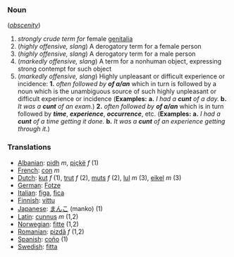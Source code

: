 ===Noun===
(''[[obscenity]]'')

# ''strongly crude term for'' female [[genitalia]]
# (''highly offensive, slang'') A derogatory term for a female person 
# (''highly offensive, slang'') A derogatory term for a male person
# (''markedly offensive, slang'') A term for a nonhuman object, expressing strong contempt for such object
# (''markedly offensive, slang'') Highly unpleasant or difficult experience or incidence: '''1.''' ''often followed by'' '''''of a/an''''' which in turn is followed by a noun which is the unambiguous source of such highly unpleasant or difficult experience or incidence ('''Examples:'''  '''a.''' ''I had a'' '''''cunt''''' ''of a day.'' '''b.''' ''It was a'' '''''cunt''''' ''of an exam.'') '''2.''' ''often followed by'' '''''of a/an''''' which is in turn followed by '''''time''''', '''''experience''''', '''''occurrence''''', etc. ('''Examples:'''  '''a.''' ''I had a'' '''''cunt''''' ''of a time getting it done.'' '''b.''' ''It was a'' '''''cunt''''' ''of an experience getting through it.'')

===Translations===
*[[Albanian]]:  [[pidh]] ''m'', [[piçkë]] ''f'' (1)
*[[French]]: [[con]] ''m''
*[[Dutch]]: [[kut]] ''f'' (1), [[trut]] ''f'' (2), [[muts]] ''f'' (2), [[lul]] ''m'' (3), [[eikel]] ''m'' (3)
*[[German]]: [[Fotze]]
*[[Italian]]: [[figa]], [[fica]]
*[[Finnish]]: [[vittu]]
*[[Japanese]]: [[まんこ]] (manko) (1)
*[[Latin]]: [[cunnus]] ''m'' (1,2)
*[[Norwegian]]: [[fitte]] (1,2)
*[[Romanian]]: [[pizdă]] ''f'' (1,2)
*[[Spanish]]: [[coño]] (1)
*[[Swedish]]: [[fitta]]
